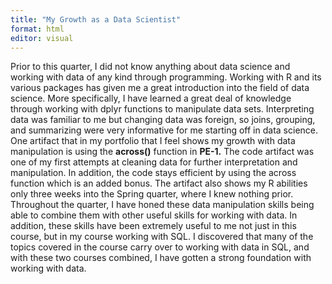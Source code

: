 ```yaml
---
title: "My Growth as a Data Scientist"
format: html
editor: visual
---
```


Prior to this quarter, I did not know anything about data science and working with data of any kind through programming. Working with R and its various packages has given me a great introduction into the field of data science. More specifically, I have learned a great deal of knowledge through working with dplyr functions to manipulate data sets. Interpreting data was familiar to me but changing data was foreign, so joins, grouping, and summarizing were very informative for me starting off in data science. One artifact that in my portfolio that I feel shows my growth with data manipulation is using the **across()** function in **PE-1.** The code artifact was one of my first attempts at cleaning data for further interpretation and manipulation. In addition, the code stays efficient by using the across function which is an added bonus. The artifact also shows my R abilities only three weeks into the Spring quarter, where I knew nothing prior. Throughout the quarter, I have honed these data manipulation skills being able to combine them with other useful skills for working with data. In addition, these skills have been extremely useful to me not just in this course, but in my course working with SQL. I discovered that many of the topics covered in the course carry over to working with data in SQL, and with these two courses combined, I have gotten a strong foundation with working with data.
